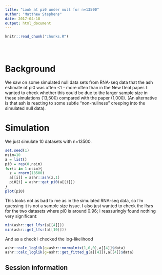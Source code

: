 ```yaml
---
title: "Look at pi0 under null for n=13500"
author: "Matthew Stephens"
date: 2017-04-18
output: html_document
---
```


<!-- The file analysis/chunks.R contains chunks that define default settings
shared across the workflowr files. -->
```r
knitr::read_chunk("chunks.R")
```

<!-- Update knitr chunk options -->
```r
```

<!-- Insert the date the file was last updated -->
```r
```

<!-- Insert the code version (Git commit SHA1) if Git repository exists and R
 package git2r is installed -->
```r
```

# Background

We saw on some simulated null data sets from RNA-seq data that the ash estimate of
pi0 was often <1 - more often than in the New Deal paper. I wanted to check whether this
could be due to the larger sample size in these simulations (13,500) compared with the paper (1,000).  (An alternative is that ash is reacting to some subtle "non-nullness" 
creeping into the simulated null data).

# Simulation

We just simulate 10 datasets with n=13500.
```r
set.seed(1)
nsim=10
a = list()
pi0 = rep(0,nsim)
for(i in 1:nsim){
  z = rnorm(13500)
  a[[i]] = ashr::ash(z,1)
  pi0[i] = ashr::get_pi0(a[[i]])
}
plot(pi0)
```

This looks not as bad to me as in the simulated RNA-seq data, so I'm guessing
it is not a sample size issue. I also just wanted to check the lfsrs for the two
datasets where pi0 is around 0.96; I reassuringly found nothing very significant:
```r
min(ashr::get_lfsr(a[[4]]))
min(ashr::get_lfsr(a[[10]]))
```

And as a check I checked the log-likelihood 
```r
ashr::calc_loglik(g=ashr::normalmix(1,0,0),a[[4]]$data)
ashr::calc_loglik(g=ashr::get_fitted_g(a[[4]]),a[[4]]$data)
```


## Session information

<!-- Insert the session information into the document -->
```r
```
